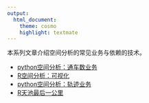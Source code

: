 ```yaml
---
output:
  html_document:
    theme: cosmo
    highlight: textmate
---
```



本系列文章介绍空间分析的常见业务与依赖的技术。

+ [python空间分析：通车数业务](spatial_analysis_python_car_cnt.html)
+ [R空间分析：可视化](spatial_analysis_R_vis.html)
+ [python空间分析：轨迹业务](spatial_analysis_python_trace.html)
+ [R天池最后一公里](R_tianchi_logistics.html)